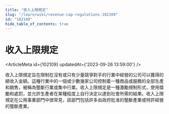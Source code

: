 ```yaml
---
title: "收入上限規定"
slug: "/learn/wiki/revenue-cap-regulations-102109"
id: "102109"
hide_table_of_contents: true
---
```



# 收入上限規定

<ArticleMeta id={102109} updatedAt={'2023-09-26 13:59:00'} />
<div className='border-solid border-b border-t-0 my-4 border-[var(--ifm-color-gray-300)]' />

收入上限規定旨在限制在沒有或只有少量競爭對手的行業中經營的公司可以獲得的總收入金額。這種行業中的一個或少數幾家公司控制着一種商品或服務的全部生產和銷售，被稱為壟斷行業或集中行業。收入上限規定是一種激勵規制形式，使用獎勵和處罰，並允許生產者在某種程度上自行決定以達到社會所需的結果。收入上限規定在公用事業部門中很常見，該部門包括許多由政府批准的壟斷產業或特許經營的壟斷產業。
